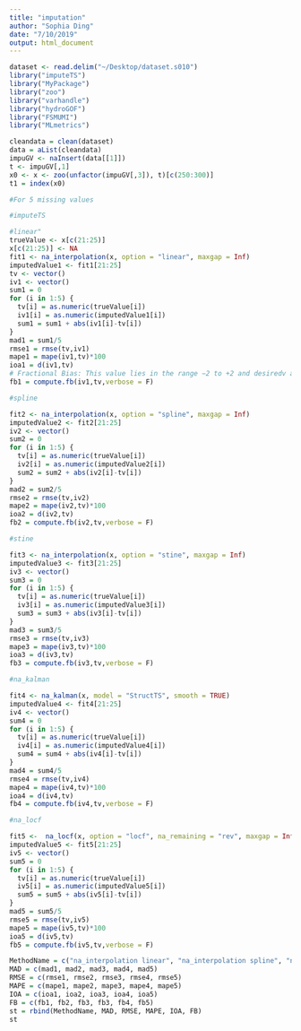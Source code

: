 ```yaml
---
title: "imputation"
author: "Sophia Ding"
date: "7/10/2019"
output: html_document
---
```

```r
dataset <- read.delim("~/Desktop/dataset.s010")
library("imputeTS")
library("MyPackage")
library("zoo")
library("varhandle")
library("hydroGOF")
library("FSMUMI")
library("MLmetrics")
```

```r
cleandata = clean(dataset)
data = aList(cleandata)
impuGV <- naInsert(data[[1]])
t <- impuGV[,1]
x0 <- x <- zoo(unfactor(impuGV[,3]), t)[c(250:300)]
t1 = index(x0)

#For 5 missing values

#imputeTS

#linear"
trueValue <- x[c(21:25)]
x[c(21:25)] <- NA
fit1 <- na_interpolation(x, option = "linear", maxgap = Inf)
imputedValue1 <- fit1[21:25]
tv <- vector()
iv1 <- vector()
sum1 = 0
for (i in 1:5) {
  tv[i] = as.numeric(trueValue[i])
  iv1[i] = as.numeric(imputedValue1[i])
  sum1 = sum1 + abs(iv1[i]-tv[i])
}
mad1 = sum1/5
rmse1 = rmse(tv,iv1)
mape1 = mape(iv1,tv)*100
ioa1 = d(iv1,tv)
# Fractional Bias: This value lies in the range −2 to +2 and desiredv alue is 0.
fb1 = compute.fb(iv1,tv,verbose = F)

#spline

fit2 <- na_interpolation(x, option = "spline", maxgap = Inf)
imputedValue2 <- fit2[21:25]
iv2 <- vector()
sum2 = 0
for (i in 1:5) {
  tv[i] = as.numeric(trueValue[i])
  iv2[i] = as.numeric(imputedValue2[i])
  sum2 = sum2 + abs(iv2[i]-tv[i])
}
mad2 = sum2/5
rmse2 = rmse(tv,iv2)
mape2 = mape(iv2,tv)*100
ioa2 = d(iv2,tv)
fb2 = compute.fb(iv2,tv,verbose = F)

#stine

fit3 <- na_interpolation(x, option = "stine", maxgap = Inf)
imputedValue3 <- fit3[21:25]
iv3 <- vector()
sum3 = 0
for (i in 1:5) {
  tv[i] = as.numeric(trueValue[i])
  iv3[i] = as.numeric(imputedValue3[i])
  sum3 = sum3 + abs(iv3[i]-tv[i])
}
mad3 = sum3/5
rmse3 = rmse(tv,iv3)
mape3 = mape(iv3,tv)*100
ioa3 = d(iv3,tv)
fb3 = compute.fb(iv3,tv,verbose = F)

#na_kalman

fit4 <- na_kalman(x, model = "StructTS", smooth = TRUE)
imputedValue4 <- fit4[21:25]
iv4 <- vector()
sum4 = 0
for (i in 1:5) {
  tv[i] = as.numeric(trueValue[i])
  iv4[i] = as.numeric(imputedValue4[i])
  sum4 = sum4 + abs(iv4[i]-tv[i])
}
mad4 = sum4/5
rmse4 = rmse(tv,iv4)
mape4 = mape(iv4,tv)*100
ioa4 = d(iv4,tv)
fb4 = compute.fb(iv4,tv,verbose = F)

#na_locf

fit5 <-  na_locf(x, option = "locf", na_remaining = "rev", maxgap = Inf)
imputedValue5 <- fit5[21:25]
iv5 <- vector()
sum5 = 0
for (i in 1:5) {
  tv[i] = as.numeric(trueValue[i])
  iv5[i] = as.numeric(imputedValue5[i])
  sum5 = sum5 + abs(iv5[i]-tv[i])
}
mad5 = sum5/5
rmse5 = rmse(tv,iv5)
mape5 = mape(iv5,tv)*100
ioa5 = d(iv5,tv)
fb5 = compute.fb(iv5,tv,verbose = F)
```
```r
MethodName = c("na_interpolation linear", "na_interpolation spline", "na_interpolation stine", "na_kalman", "na_locf")
MAD = c(mad1, mad2, mad3, mad4, mad5)
RMSE = c(rmse1, rmse2, rmse3, rmse4, rmse5)
MAPE = c(mape1, mape2, mape3, mape4, mape5)
IOA = c(ioa1, ioa2, ioa3, ioa4, ioa5)
FB = c(fb1, fb2, fb3, fb3, fb4, fb5)
st = rbind(MethodName, MAD, RMSE, MAPE, IOA, FB)
st
```

